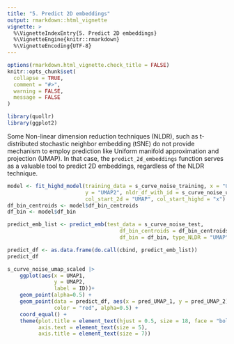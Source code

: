 ```yaml
---
title: "5. Predict 2D embeddings"
output: rmarkdown::html_vignette
vignette: >
  %\VignetteIndexEntry{5. Predict 2D embeddings}
  %\VignetteEngine{knitr::rmarkdown}
  %\VignetteEncoding{UTF-8}
---
```


```r
options(rmarkdown.html_vignette.check_title = FALSE)
knitr::opts_chunk$set(
  collapse = TRUE,
  comment = "#>",
  warning = FALSE, 
  message = FALSE
)
```

```r
library(quollr)
library(ggplot2)
```

Some Non-linear dimension reduction techniques (NLDR), such as t-distributed stochastic neighbor embedding (tSNE) do not provide mechanism to employ prediction like Uniform manifold approximation and projection (UMAP). In that case, the `predict_2d_embeddings` function serves as a valuable tool to predict 2D embeddings, regardless of the NLDR technique. 

```r
model <- fit_highd_model(training_data = s_curve_noise_training, x = "UMAP1", 
                         y = "UMAP2", nldr_df_with_id = s_curve_noise_umap_scaled, 
                         col_start_2d = "UMAP", col_start_highd = "x")
df_bin_centroids <- model$df_bin_centroids
df_bin <- model$df_bin
```

```r
predict_emb_list <- predict_emb(test_data = s_curve_noise_test, 
                                    df_bin_centroids = df_bin_centroids, 
                                    df_bin = df_bin, type_NLDR = "UMAP")

predict_df <- as.data.frame(do.call(cbind, predict_emb_list))
predict_df
```

```r
s_curve_noise_umap_scaled |>
    ggplot(aes(x = UMAP1,
               y = UMAP2,
               label = ID))+
    geom_point(alpha=0.5) +
    geom_point(data = predict_df, aes(x = pred_UMAP_1, y = pred_UMAP_2), 
               color = "red", alpha=0.5) +
    coord_equal() +
    theme(plot.title = element_text(hjust = 0.5, size = 18, face = "bold"),
          axis.text = element_text(size = 5),
          axis.title = element_text(size = 7))
```

